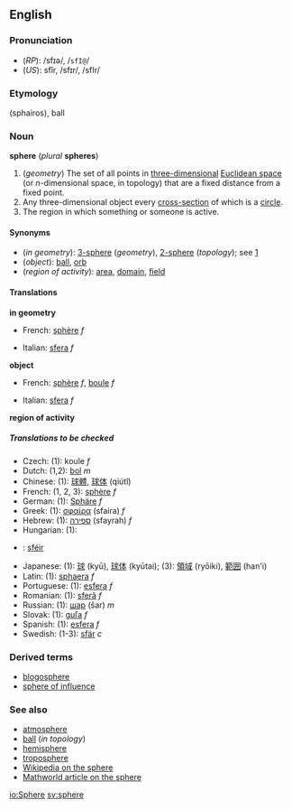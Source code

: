 ==English==
===Pronunciation===
*(''RP''): /sfɪə/, /<tt>sfI@</tt>/
*(''US''): sfîr, /sfɪr/, /sfIr/

===Etymology===
{{Gr.}} ''[[]]''<!--provide the Greek here, please--> (sphairos), ball

===Noun===
'''sphere''' (''plural'' '''spheres''')

#(''geometry'') The set of all points in [[three-dimensional]] [[Euclidean space]] (or ''n''-dimensional space, in topology) that are a fixed distance from a fixed point.
#Any three-dimensional object every [[cross-section]] of which is a [[circle]].
#The region in which something or someone is active.

====Synonyms====
*(''in geometry''): [[3-sphere]] (''geometry''), [[2-sphere]] (''topology''); see [http://mathworld.wolfram.com/Sphere.html]
*(''object''): [[ball]], [[orb]]
*(''region of activity''): [[area]], [[domain]], [[field]]

====Translations====

'''in geometry'''
{{top}}
*French: [[sphère]] ''f''
{{mid}}
*Italian: [[sfera]] ''f''
{{bottom}}

'''object'''
{{top}}
*French: [[sphère]] ''f'', [[boule]] ''f''
{{mid}}
*Italian: [[sfera]] ''f''
{{bottom}}

'''region of activity'''
{{top}}
{{mid}}
{{bottom}}

=====Translations to be checked=====
<!--Remove this section once all of the translations below have been moved into the tables above.-->
{{checktrans}}

*Czech: (1): koule  ''f''
*Dutch: (1,2): [[bol]] ''m''
*Chinese: (1): [[球體]], [[球体]] (qiútǐ)
*French: (1, 2, 3): [[sphère]] ''f''
*German: (1): [[Sphäre]] ''f''
*Greek: (1): [[σφαίρα]] (sfaíra) ''f''
*Hebrew: (1): [[ספירה]] (sfayrah) ''f''
*Hungarian: (1): [[]]
*{{ga}}: [[sféir]]
*Japanese: (1): [[球]] (kyū), [[球体]] (kyūtai); (3): [[領域]] (ryōiki), [[範囲]] (han'i)
*Latin: (1): [[sphaera]] ''f''
*Portuguese: (1): [[esfera]] ''f''
*Romanian: (1): [[sferă]] ''f''
*Russian: (1): [[шар]] (šar) ''m''
*Slovak: (1): [[guľa]] ''f''
*Spanish: (1): [[esfera]] ''f''
*Swedish: (1-3): [[sfär]] ''c''

===Derived terms===
*[[blogosphere]]
*[[sphere of influence]]

===See also===
*[[atmosphere]]
*[[ball]] (''in topology'')
*[[hemisphere]]
*[[troposphere]]<!--add more like this, please-->
*[[w:Sphere|Wikipedia on the sphere]]
*[http://mathworld.wolfram.com/Sphere.html Mathworld article on the sphere]

[[io:Sphere]]
[[sv:sphere]]